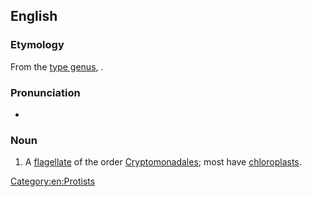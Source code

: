 ==English==
{{wikispecies|Cryptomonadidae}}

===Etymology===
From the [[type genus]], {{taxlink|Cryptomonas|genus|noshow=1}}.

===Pronunciation===
* {{IPA|en|/kɹɪptoʊˈmoʊnæd/}}

===Noun===
{{en-noun}}
{{wikipedia}}

# {{lb|en|biology}} A [[flagellate]] of the order [[Cryptomonadales]]; most have [[chloroplast]]s.

[[Category:en:Protists]]